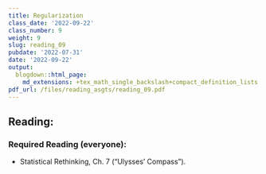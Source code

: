 ```yaml
---
title: Regularization
class_date: '2022-09-22'
class_number: 9
weight: 9
slug: reading_09
pubdate: '2022-07-31'
date: '2022-09-22'
output:
  blogdown::html_page:
    md_extensions: +tex_math_single_backslash+compact_definition_lists
pdf_url: /files/reading_asgts/reading_09.pdf
---
```

## Reading:

### Required Reading (everyone):

* Statistical Rethinking, Ch. 7 ("Ulysses' Compass").

